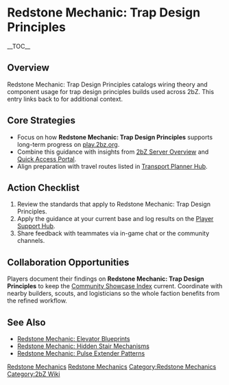 {{Short description|Redstone Mechanic: Trap Design Principles catalogs wiring theory and component usage for trap design principles builds used across 2bZ}}
= Redstone Mechanic: Trap Design Principles =
{{2bZ Navbox}}
__TOC__

== Overview ==
Redstone Mechanic: Trap Design Principles catalogs wiring theory and component usage for
trap design principles builds used across 2bZ. This entry links back to
[[Category:Redstone Mechanics|Redstone Mechanics]] for additional context.

== Core Strategies ==
* Focus on how '''Redstone Mechanic: Trap Design Principles''' supports long-term progress on [[play.2bz.org]].
* Combine this guidance with insights from [[2bZ Server Overview]] and [[Quick Access Portal]].
* Align preparation with travel routes listed in [[Transport Planner Hub]].

== Action Checklist ==
# Review the [[Category:Redstone Mechanics|Redstone Mechanics]] standards that apply to Redstone Mechanic: Trap Design Principles.
# Apply the guidance at your current base and log results on the [[Player Support Hub]].
# Share feedback with teammates via in-game chat or the community channels.

== Collaboration Opportunities ==
Players document their findings on '''Redstone Mechanic: Trap Design Principles''' to keep
the [[Community Showcase Index]] current. Coordinate with nearby builders, scouts, and
logisticians so the whole faction benefits from the refined workflow.

== See Also ==
* [[Redstone Mechanic: Elevator Blueprints]]
* [[Redstone Mechanic: Hidden Stair Mechanisms]]
* [[Redstone Mechanic: Pulse Extender Patterns]]

[[Category:Redstone Mechanics]]
[[Category:2bZ Wiki]]
